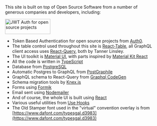 This site is built on top of Open Source Software from a number of generous companies and developers, including:

<a href='https://auth0.com/?utm_source=oss&utm_medium=gp&utm_campaign=oss' target='_blank' rel='noopener noreferrer'>
  <img
    width='150'
    height='50'
    alt='JWT Auth for open source projects'
    src='//cdn.auth0.com/oss/badges/a0-badge-light.png'
  />
</a>

- Token Based Authentication for open source projects from [Auth0](https://auth0.com/?utm_source=oss&utm_medium=gp&utm_campaign=oss).
- The table control used throughout this site is [React-Table](https://react-table.tanstack.com/), all GraphQL client access uses
  [React-Query](https://react-query.tanstack.com/), both by Tanner Linsley.
- The UI toolkit is [Material UI](https://material-ui.com/), with parts inspired by [Material Kit React](https://demos.creative-tim.com/material-kit-react)
- All the code is written in [TypeScript](https://www.typescriptlang.org/)
- Database from [PostgreSQL](https://www.postgresql.org)
- Automatic Postgres to GraphQL from [PostGraphile](https://www.graphile.org/postgraphile/)
- GraphQL schema to React-Query from [Graphql CodeGen](https://graphql-code-generator.com/)
- Schema migration tools by [Knex.js](http://knexjs.org/)
- Forms using [Formik](https://formik.org/)
- Email sent using [Nodemailer](https://nodemailer.com/about/')
- And of course, the whole UI is built using [React](https://reactjs.org/)
- Various useful utilities from [Use Hooks](https://usehooks.com)
- The Old Stamper font used in the "virtual" convention overlay is from [https://www.dafont.com/typesgal.d3983](https://www.dafont.com/typesgal.d3983)
